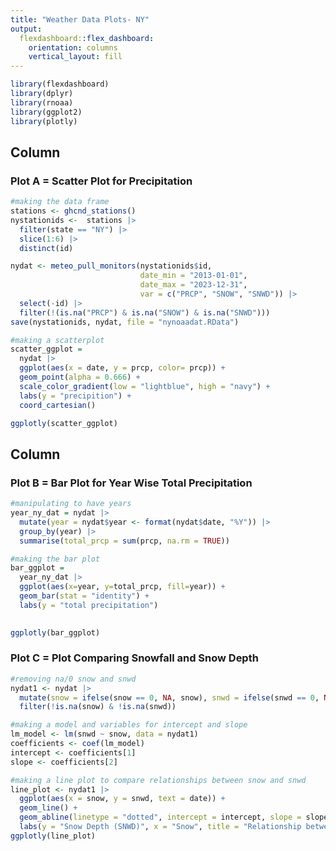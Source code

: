 ```yaml
---
title: "Weather Data Plots- NY"
output:
  flexdashboard::flex_dashboard:
    orientation: columns
    vertical_layout: fill
---
```


```r
library(flexdashboard)
library(dplyr)
library(rnoaa)
library(ggplot2)
library(plotly)
```

Column {data-width=500}
-----------------------------------------------------------------------

### Plot A = Scatter Plot for Precipitation

```r

#making the data frame
stations <- ghcnd_stations()
nystationids <-  stations |> 
  filter(state == "NY") |>
  slice(1:6) |>
  distinct(id)

nydat <- meteo_pull_monitors(nystationids$id, 
                             date_min = "2013-01-01", 
                             date_max = "2023-12-31", 
                             var = c("PRCP", "SNOW", "SNWD")) |>
  select(-id) |>
  filter(!(is.na("PRCP") & is.na("SNOW") & is.na("SNWD")))
save(nystationids, nydat, file = "nynoaadat.RData")

#making a scatterplot
scatter_ggplot = 
  nydat |>
  ggplot(aes(x = date, y = prcp, color= prcp)) +
  geom_point(alpha = 0.666) +
  scale_color_gradient(low = "lightblue", high = "navy") +
  labs(y = "precipition") +
  coord_cartesian()

ggplotly(scatter_ggplot)
```

Column {data-width=350}
-----------------------------------------------------------------------

### Plot B = Bar Plot for Year Wise Total Precipitation

```r

#manipulating to have years
year_ny_dat = nydat |>
  mutate(year = nydat$year <- format(nydat$date, "%Y")) |>
  group_by(year) |>
  summarise(total_prcp = sum(prcp, na.rm = TRUE))

#making the bar plot
bar_ggplot = 
  year_ny_dat |>
  ggplot(aes(x=year, y=total_prcp, fill=year)) +
  geom_bar(stat = "identity") +
  labs(y = "total precipitation")
  

ggplotly(bar_ggplot)

```

### Plot C = Plot Comparing Snowfall and Snow Depth

```r

#removing na/0 snow and snwd
nydat1 <- nydat |>
  mutate(snow = ifelse(snow == 0, NA, snow), snwd = ifelse(snwd == 0, NA, snwd)) |>
  filter(!is.na(snow) & !is.na(snwd))

#making a model and variables for intercept and slope
lm_model <- lm(snwd ~ snow, data = nydat1)
coefficients <- coef(lm_model)
intercept <- coefficients[1]
slope <- coefficients[2]

#making a line plot to compare relationships between snow and snwd
line_plot <- nydat1 |>
  ggplot(aes(x = snow, y = snwd, text = date)) +
  geom_line() +
  geom_abline(linetype = "dotted", intercept = intercept, slope = slope, color = "magenta", lwd = 0.7) +
  labs(y = "Snow Depth (SNWD)", x = "Snow", title = "Relationship between snowfall and depth")
ggplotly(line_plot)
```